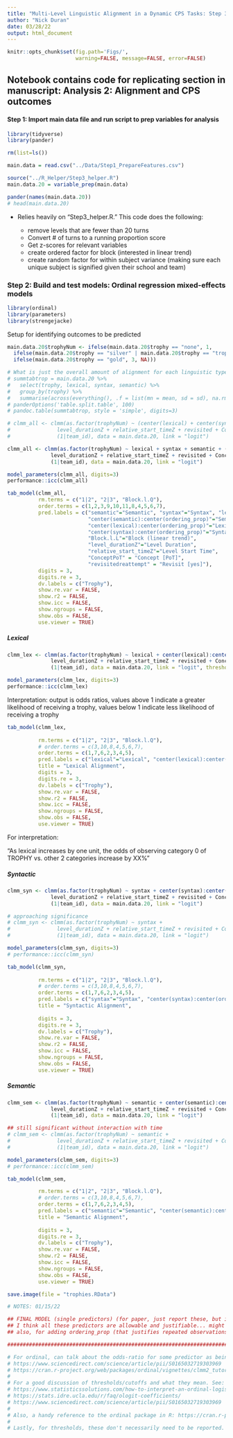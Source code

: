 ```yaml
---
title: "Multi-Level Linguistic Alignment in a Dynamic CPS Tasks: Step 3 Model 2: Trophies"
author: "Nick Duran"
date: 03/28/22
output: html_document
---
```


```r
knitr::opts_chunk$set(fig.path='Figs/',
                      warning=FALSE, message=FALSE, error=FALSE)
```

## Notebook contains code for replicating section in manuscript: Analysis 2: Alignment and CPS outcomes

#### Step 1: Import main data file and run script to prep variables for analysis

```r
library(tidyverse)
library(pander)

rm(list=ls())
```

```r
main.data = read.csv("../Data/Step1_PrepareFeatures.csv")

source("../R_Helper/Step3_helper.R")
main.data.20 = variable_prep(main.data)

pander(names(main.data.20))
# head(main.data.20)
```

* Relies heavily on "Step3_helper.R." This code does the following:

  * remove levels that are fewer than 20 turns
  * Convert # of turns to a running proportion score 
  * Get z-scores for relevant variables
  * create ordered factor for block (interested in linear trend)
  * create random factor for within subject variance (making sure each unique subject is signified given their school and team)

### Step 2: Build and test models: Ordinal regression mixed-effects models

```r
library(ordinal)
library(parameters) 
library(strengejacke)
```

Setup for identifying outcomes to be predicted

```r
main.data.20$trophyNum <- ifelse(main.data.20$trophy == "none", 1, 
  ifelse(main.data.20$trophy == "silver" | main.data.20$trophy == "trophy", 2, 
  ifelse(main.data.20$trophy == "gold", 3, NA)))
```

```r
# What is just the overall amount of alignment for each linguistic type?
# summtabtrop = main.data.20 %>% 
#   select(trophy, lexical, syntax, semantic) %>%
#   group_by(trophy) %>%
#   summarise(across(everything(), .f = list(mn = mean, sd = sd), na.rm = TRUE))
# panderOptions('table.split.table', 100)
# pandoc.table(summtabtrop, style = 'simple', digits=3)
```


<!-- Don't I want to compare gold to silver and none? If so, gold should be coded as "1" -->
<!-- # main.data.20$trophyBin <- ifelse(main.data.20$trophyNum > 0, 1, 0) -->
<!-- # main.data.20$trophyGoldOrSilver <- ifelse(main.data.20$trophy == "gold", 1, ifelse(main.data.20$trophy == "silver", 0, NA)) -->


<!-- see https://stats.oarc.ucla.edu/r/dae/ordinal-logistic-regression/ for rationale of setting up gold as "3" -->
<!-- a three level variable called apply, with levels “unlikely” = 1, “somewhat likely” = 2 , and “very likely” = 3, coded 1, 2, and 3" ; -->
<!-- For students whose parents did attend college, the odds of being more likely (i.e., very or somewhat likely versus unlikely = 1) to apply is 2.85 times that of students whose parents did not go to college, holding constant all other variables. -->
<!-- HOW IT IS IN THE PAPER: the odds of getting a coin (i.e., gold or silver versus none = 1) decreases with increasing alignment -->

<!-- COULD BE: the odds of suboptimality (i.e., none or silver versus gold = 1) increases with increasing alignment OK, this is signficant as well. its the inverse. So, we can say as we approach gold, less likely... <--


##### Combine all variables

<!-- What is the rationale of running all three together? Doing them separately?  -->

<!-- From Dideriksen: "to assess whether the frequency of given grounding mechanisms was uniquely informative as to performance, we also built models including all grounding mechanisms as predictors. This corresponds to asking whether each predictor was still related to performance even when we already know the frequency of the other grounding mechanisms." -->

<!-- A model including all predictors showed that not all predictors maintained evidence of relation to performance. This indicates that not all grounding mechanisms contribute unique information to our understanding of effective conversational coordination. -->

```r
# clmm_all <- clmm(as.factor(trophyNum) ~ (center(lexical) + center(syntax) + center(semantic))*center(ordering_prop) + 
#               level_durationZ + relative_start_timeZ + revisited + Concept + Block.l + 
#               (1|team_id), data = main.data.20, link = "logit")

clmm_all <- clmm(as.factor(trophyNum) ~ lexical + syntax + semantic + (center(lexical) + center(syntax) + center(semantic)):center(ordering_prop) + 
              level_durationZ + relative_start_timeZ + revisited + Concept + Block.l + 
              (1|team_id), data = main.data.20, link = "logit")
```

```r
model_parameters(clmm_all, digits=3)
performance::icc(clmm_all)
```

```r
tab_model(clmm_all,
          rm.terms = c("1|2", "2|3", "Block.l.Q"),
          order.terms = c(1,2,3,9,10,11,8,4,5,6,7),
          pred.labels = c("semantic"="Semantic", "syntax"="Syntax", "lexical"="Lexical",
                          "center(semantic):center(ordering_prop)"="Semantic * Time",
                          "center(lexical):center(ordering_prop)"="Lexical * Time",
                          "center(syntax):center(ordering_prop)"="Syntactic * Time",                         
                          "Block.l.L"="Block (linear trend)",
                          "level_durationZ"="Level Duration",
                          "relative_start_timeZ"="Level Start Time",
                          "ConceptPoT" = "Concept [PoT]", 
                          "revisitedreattempt" = "Revisit [yes]"), 
          digits = 3,
          digits.re = 3,
          dv.labels = c("Trophy"),
          show.re.var = FALSE,
          show.r2 = FALSE,
          show.icc = FALSE,
          show.ngroups = FALSE,
          show.obs = FALSE,
          use.viewer = TRUE)
```

##### Lexical

<!-- https://cran.r-project.org/web/packages/ordinal/vignettes/clmm2_tutorial.pdf -->

```r
clmm_lex <- clmm(as.factor(trophyNum) ~ lexical + center(lexical):center(ordering_prop) + 
              level_durationZ + relative_start_timeZ + revisited + Concept + Block.l + 
              (1|team_id), data = main.data.20, link = "logit", threshold="flexible")
```

```r
model_parameters(clmm_lex, digits=3)
performance::icc(clmm_lex)
```

Interpretation: output is odds ratios, values above 1 indicate a greater likelihood of receiving a trophy, values below 1 indicate less likelihood of receiving a trophy 

```r
tab_model(clmm_lex,
          
          rm.terms = c("1|2", "2|3", "Block.l.Q"),
          # order.terms = c(3,10,8,4,5,6,7),
          order.terms = c(1,7,6,2,3,4,5),
          pred.labels = c("lexical"="Lexical", "center(lexical):center(ordering_prop)"="Lexical * Order", "Block.l.L"="Block (linear trend)", "level_durationZ"="Level duration", "relative_start_timeZ"="Level start time", "revisitedreattempt" = "Revisit [yes]",  "ConceptPoT" = "Concept [PoT]"),          
          title = "Lexical Alignment",
          digits = 3,
          digits.re = 3,
          dv.labels = c("Trophy"),
          show.re.var = FALSE,
          show.r2 = FALSE,
          show.icc = FALSE,
          show.ngroups = FALSE,
          show.obs = FALSE,
          use.viewer = TRUE)
```

For interpretation:

"As lexical increases by one unit, the odds of observing category 0 of TROPHY vs. other 2 categories increase by XX%"

##### Syntactic

```r
clmm_syn <- clmm(as.factor(trophyNum) ~ syntax + center(syntax):center(ordering_prop) +  
              level_durationZ + relative_start_timeZ + revisited + Concept + Block.l + 
              (1|team_id), data = main.data.20, link = "logit")
```

```r
# approaching significance
# clmm_syn <- clmm(as.factor(trophyNum) ~ syntax +  
#               level_durationZ + relative_start_timeZ + revisited + Concept + Block.l + 
#               (1|team_id), data = main.data.20, link = "logit")
```

```r
model_parameters(clmm_syn, digits=3)
# performance::icc(clmm_syn)
```

```r
tab_model(clmm_syn,
          
          rm.terms = c("1|2", "2|3", "Block.l.Q"),
          # order.terms = c(3,10,8,4,5,6,7),
          order.terms = c(1,7,6,2,3,4,5),
          pred.labels = c("syntax"="Syntax", "center(syntax):center(ordering_prop)"="Syntax * Order", "Block.l.L"="Block (linear trend)", "level_durationZ"="Level duration", "relative_start_timeZ"="Level start time", "revisitedreattempt" = "Revisit [yes]",  "ConceptPoT" = "Concept [PoT]"),
          title = "Syntactic Alignment",
          
          digits = 3,
          digits.re = 3,
          dv.labels = c("Trophy"),
          show.re.var = FALSE,
          show.r2 = FALSE,
          show.icc = FALSE,
          show.ngroups = FALSE,
          show.obs = FALSE,
          use.viewer = TRUE)
```

##### Semantic

<!-- ## something to note with semantic is there are ~1700 rows/utterances that have NA values because one of the utterances must contain words not in the semantic space - does this get addressed anywhere in manuscript? -->
```r
clmm_sem <- clmm(as.factor(trophyNum) ~ semantic + center(semantic):center(ordering_prop) + 
              level_durationZ + relative_start_timeZ + revisited + Concept + Block.l + 
              (1|team_id), data = main.data.20, link = "logit")
```

```r
## still significant without interaction with time
# clmm_sem <- clmm(as.factor(trophyNum) ~ semantic + 
#               level_durationZ + relative_start_timeZ + revisited + Concept + Block.l + 
#               (1|team_id), data = main.data.20, link = "logit")
```

```r
model_parameters(clmm_sem, digits=3)
# performance::icc(clmm_sem)
```

```r
tab_model(clmm_sem,

          rm.terms = c("1|2", "2|3", "Block.l.Q"),
          # order.terms = c(3,10,8,4,5,6,7),
          order.terms = c(1,7,6,2,3,4,5),
          pred.labels = c("semantic"="Semantic", "center(semantic):center(ordering_prop)"="Semantic * Order", "Block.l.L"="Block (linear trend)", "level_durationZ"="Level duration", "relative_start_timeZ"="Level start time", "revisitedreattempt" = "Revisit [yes]",  "ConceptPoT" = "Concept [PoT]"),
          title = "Semantic Alignment",
          
          digits = 3,
          digits.re = 3,
          dv.labels = c("Trophy"),
          show.re.var = FALSE,
          show.r2 = FALSE,
          show.icc = FALSE,
          show.ngroups = FALSE,
          show.obs = FALSE,
          use.viewer = TRUE)
```

```r
save.image(file = "trophies.RData")
```





```r
# NOTES: 01/15/22

## FINAL MODEL (single predictors) (for paper, just report these, but if asked, can report with all included)
## I think all these predictors are allowable and justifiable... might want to see https://www.ncbi.nlm.nih.gov/pmc/articles/PMC5543767/ for further justification
## also, for adding ordering_prop (that justifies repeated observations, but even without it, still shouldn't be a problem with it given a repeated measure for team)

###############################################################################

# For ordinal, can talk about the odds-ratio for some predictor as being X, and this can be interpreted, in terms of the outcome with multiple levels, as a cumulative odds of some percentage of something happening. See:
# https://www.sciencedirect.com/science/article/pii/S0165032719303969
# https://cran.r-project.org/web/packages/ordinal/vignettes/clmm2_tutorial.pdf
# 
# For a good discussion of thresholds/cutoffs and what they mean. See:
# https://www.statisticssolutions.com/how-to-interpret-an-ordinal-logistic-regression/
# https://stats.idre.ucla.edu/r/faq/ologit-coefficients/
# https://www.sciencedirect.com/science/article/pii/S0165032719303969
# 
# Also, a handy reference to the ordinal package in R: https://cran.r-project.org/web/packages/ordinal/ordinal.pdf
# 
# Lastly, for thresholds, these don't necessarily need to be reported. I believe they confirm the assumption of these sorts of models (ordinal) of what is called a "proportional odds assumption" or "parallel lines test." This is assuming that the odds are equal across the levels of the outcome. In our example, the proportional odds assumption means that the odds of being no-coin versus silver or gold (j=1) is the same as the odds of being no-coin and silver versus gold (j=2). But not 100% as to whether having a significant p-value here is what this is indicating. But what is for sure is that the thresholds (coefficients) reported are necessary for computing the predictor coefficients (this is what the two linked papers discuss).
```













